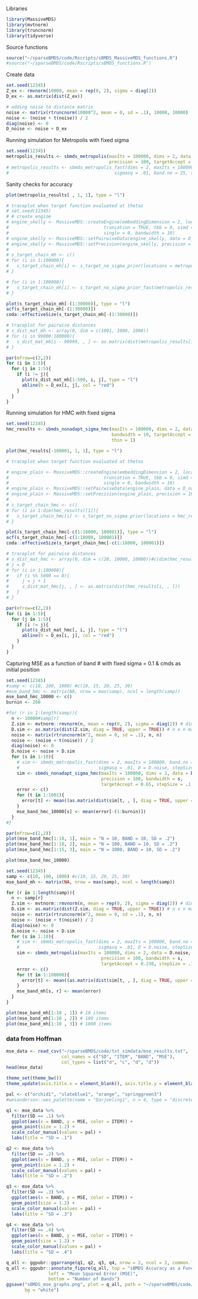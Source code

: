 Libraries
```r
library(MassiveMDS)
library(mvtnorm)
library(truncnorm)
library(tidyverse)
```


Source functions
```r
source("~/sparseBMDS/code/Rscripts/sBMDS_MassiveMDS_functions.R")
#source("~/sparseBMDS/code/Rscripts/sBMDS_functions.R")
```

Create data
```r
set.seed(12345)
Z_ex <- rmvnorm(10000, mean = rep(0, 2), sigma = diag(2))
D_ex <- as.matrix(dist(Z_ex))

# adding noise to distance matrix
noise <- matrix(rtruncnorm(10000^2, mean = 0, sd = .1), 10000, 10000) 
noise <- (noise + t(noise)) / 2
diag(noise) <- 0
D_noise <- noise + D_ex
```

Running simulation for Metropolis with fixed sigma
```r
set.seed(12345)
metropolis_results <- sbmds_metropolis(maxIts = 100000, dims = 2, data = D_noise, bandwidth = 10, 
                                       precision = 100, targetAccept = 0.238, stepSize = .1)
# metropolis_results <- sbmds_metropolis_fast(dims = 2, maxIts = 100000, D = D_noise, 
#                                        sigmasq = .01, band.no = 25, targetAccept = 0.238, stepSize = .1)
```

Sanity checks for accuracy
```r
plot(metropolis_results[ , 1, 1], type = "l")

# traceplot when target function evaluated at thetas 
# set.seed(12345)
# # create engine
# engine_skelly <- MassiveMDS::createEngine(embeddingDimension = 2, locationCount = 1000,
#                                    truncation = TRUE, tbb = 0, simd = 0, gpu = 0,
#                                    single = 0, bandwidth = 10)
# engine_skelly <- MassiveMDS::setPairwiseData(engine_skelly, data = D_noise)
# engine_skelly <- MassiveMDS::setPrecision(engine_skelly, precision = 100)
# 
# s_target_chain_mh <- c()
# for (i in 1:100000){
#   s_target_chain_mh[i] <- s_target_no_sigma_prior(locations = metropolis_results[i, , ], engine_skelly)
# }

# for (i in 1:100000){
#   s_target_chain_mh[i] <- s_target_no_sigma_prior_fast(metropolis_results[i, , ], D_noise, 0.01, 25)
# }

plot(s_target_chain_mh[-(1:30000)], type = "l")
acf(s_target_chain_mh[-(1:30000)])
coda::effectiveSize(s_target_chain_mh[-(1:30000)])

# traceplot for pairwise distances
# s_dist_mat_mh <- array(0, dim = c(1001, 1000, 1000))
# for (i in 99000:100000){
#   s_dist_mat_mh[i - 98999, , ] <- as.matrix(dist(metropolis_results[i, , ]))
# }

par(mfrow=c(2,2))
for (i in 1:5){
  for (j in 1:5){
    if (i != j){
      plot(s_dist_mat_mh[1:500, i, j], type = "l")
      abline(h = D_ex[i, j], col = "red")
    }
  }
}
```

Running simulation for HMC with fixed sigma
```r
set.seed(12345)
hmc_results <- sbmds_nonadapt_sigma_hmc(maxIts = 100000, dims = 2, data = D_noise, precision = 100,
                                        bandwidth = 10, targetAccept = 0.65, stepSize = .1, 
                                        thin = 1)
```


```r
plot(hmc_results[-100001, 1, 1], type = "l")

# traceplot when target function evaluated at thetas 

# engine_plain <- MassiveMDS::createEngine(embeddingDimension = 2, locationCount = 10000,
#                                    truncation = TRUE, tbb = 0, simd = 0, gpu = 0,
#                                    single = 0, bandwidth = 10)
# engine_plain <- MassiveMDS::setPairwiseData(engine_plain, data = D_noise)
# engine_plain <- MassiveMDS::setPrecision(engine_plain, precision = 100)
# 
# s_target_chain_hmc <- c()
# for (i in 1:dim(hmc_results)[1]){
#   s_target_chain_hmc[i] <- s_target_no_sigma_prior(locations = hmc_results[i, , ], engine_plain)
# }

plot(s_target_chain_hmc[-c(1:18000, 100001)], type = "l")
acf(s_target_chain_hmc[-c(1:18000, 100001)])
coda::effectiveSize(s_target_chain_hmc[-c(1:18000, 100001)])

# traceplot for pairwise distances
# s_dist_mat_hmc <- array(0, dim = c(20, 10000, 10000))#c(dim(hmc_results)[1], 10000, 10000))
# j = 0
# for (i in 1:100000){
#   if (i %% 5000 == 0){
#     j = j + 1
#     s_dist_mat_hmc[j, , ] <- as.matrix(dist(hmc_results[i, , ]))
#   }
# }

par(mfrow=c(2,2))
for (i in 1:5){
  for (j in 1:5){
    if (i != j){
      plot(s_dist_mat_hmc[, i, j], type = "l")
      abline(h = D_ex[i, j], col = "red")
    }
  }
}
```

Capturing MSE as a function of band # with fixed sigma = 0.1 & cmds as initial position 

```r
set.seed(12345)
#samp <- c(10, 100, 1000) #c(10, 15, 20, 25, 30)
#mse_band_hmc <- matrix(NA, nrow = max(samp), ncol = length(samp))
mse_band_hmc_10000 <- c()
burnin <- 200

#for (r in 1:length(samp)){
  n <- 10000#samp[r]
  Z.sim <- mvtnorm::rmvnorm(n, mean = rep(0, 2), sigma = diag(2)) # dims = 2, n = 25
  D.sim <- as.matrix(dist(Z.sim, diag = TRUE, upper = TRUE)) # n x n matrix of distances
  noise <- matrix(rtruncnorm(n^2, mean = 0, sd = .1), n, n) 
  noise <- (noise + t(noise)) / 2
  diag(noise) <- 0
  D.noise <- noise + D.sim
  for (s in 1:10){
    # sim <- sbmds_metropolis_fast(dims = 2, maxIts = 100000, band.no = s, targetAccept = 0.238,
    #                              sigmasq = .01, D = D.noise, stepSize = 1)
    sim <- sbmds_nonadapt_sigma_hmc(maxIts = 100000, dims = 2, data = D.noise, 
                                    precision = 100, bandwidth = s, 
                                    targetAccept = 0.65, stepSize = .1, thin = 100)
    error <- c()
    for (t in 1:1001){
      error[t] <- mean((as.matrix(dist(sim[t, , ], diag = TRUE, upper = TRUE)) - D.sim)^2)
    }
    mse_band_hmc_10000[s] <- mean(error[-(1:burnin)])
  }
#}
```

```r
par(mfrow=c(2,2))
plot(mse_band_hmc[1:10, 1], main = "N = 10, BAND = 10, SD = .2")
plot(mse_band_hmc[1:10, 2], main = "N = 100, BAND = 10, SD = .2")
plot(mse_band_hmc[1:15, 3], main = "N = 1000, BAND = 10, SD = .2")

plot(mse_band_hmc_10000)
```

```r
set.seed(12345)
samp <- c(10, 100, 1000) #c(10, 15, 20, 25, 30)
mse_band_mh <- matrix(NA, nrow = max(samp), ncol = length(samp))

for (r in 1:length(samp)){
  n <- samp[r]
  Z.sim <- mvtnorm::rmvnorm(n, mean = rep(0, 2), sigma = diag(2)) # dims = 2, n = 25
  D.sim <- as.matrix(dist(Z.sim, diag = TRUE, upper = TRUE)) # n x n matrix of distances
  noise <- matrix(rtruncnorm(n^2, mean = 0, sd = .1), n, n) 
  noise <- (noise + t(noise)) / 2
  diag(noise) <- 0
  D.noise <- noise + D.sim
  for (s in 1:10){
    # sim <- sbmds_metropolis_fast(dims = 2, maxIts = 100000, band.no = s, targetAccept = 0.238,
    #                              sigmasq = .01, D = D.noise, stepSize = 1)
    sim <- sbmds_metropolis(maxIts = 100000, dims = 2, data = D.noise, 
                                    precision = 100, bandwidth = s, 
                                    targetAccept = 0.238, stepSize = .1)
    error <- c()
    for (t in 1:100000){
      error[t] <- mean((as.matrix(dist(sim[t, , ], diag = TRUE, upper = TRUE)) - D.sim)^2)
    }
    mse_band_mh[s, r] <- mean(error)
  }
}
```

```r
plot(mse_band_mh[1:10 , 1]) # 10 items
plot(mse_band_mh[1:10 , 2]) # 100 items
plot(mse_band_mh[1:10 , 3]) # 1000 items
```

### data from Hoffman

```r
mse_data <- read_csv("~/sparseBMDS/code/txt_simdata/mse_results.txt", 
                     col_names = c("SD", "ITEM", "BAND", "MSE"), 
                     col_types = list("d", "c", "d", "d"))
head(mse_data)
```

```r
theme_set(theme_bw())
theme_update(axis.title.x = element_blank(), axis.title.y = element_blank())

pal <- c("orchid1", "slateblue1", "orange", "springgreen3") 
#wesanderson::wes_palette(name = "Darjeeling1", n = 4, type = "discrete")

q1 <- mse_data %>% 
  filter(SD == .1) %>% 
  ggplot(aes(x = BAND, y = MSE, color = ITEM)) + 
  geom_point(size = 1.2) + 
  scale_color_manual(values = pal) +
  labs(title = "SD = .1")

q2 <- mse_data %>% 
  filter(SD == .2) %>% 
  ggplot(aes(x = BAND, y = MSE, color = ITEM)) + 
  geom_point(size = 1.2) + 
  scale_color_manual(values = pal) +
  labs(title = "SD = .2")

q3 <- mse_data %>% 
  filter(SD == .3) %>% 
  ggplot(aes(x = BAND, y = MSE, color = ITEM)) + 
  geom_point(size = 1.2) + 
  scale_color_manual(values = pal) +
  labs(title = "SD = .3")

q4 <- mse_data %>% 
  filter(SD == .4) %>% 
  ggplot(aes(x = BAND, y = MSE, color = ITEM)) + 
  geom_point(size = 1.2) + 
  scale_color_manual(values = pal) +
  labs(title = "SD = .4")
```
```r
q_all <- ggpubr::ggarrange(q1, q2, q3, q4, nrow = 2, ncol = 2, common.legend = TRUE, legend = "right")
q_all <- ggpubr::annotate_figure(q_all, top = "sBMDS Accuracy as a Function of Bands & Noise", 
                left = "Mean Squared Error (MSE)", 
                bottom = "Number of Bands")
ggsave("sBMDS_mse_graphs.png", plot = q_all, path = "~/sparseBMDS/code/results_graphs", 
       bg = "white")
```
